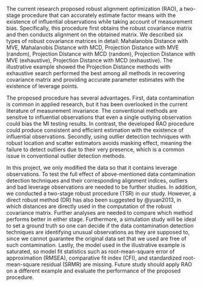 The current research proposed robust alignment optimization (RAO), a two-stage procedure that can accurately estimate factor means with the existence of influential observations while taking account of measurement bias. Specifically, this procedure first obtains the robust covariance matrix and then conducts alignment on the obtained matrix. We described six types of robust covariance matrices in detail: Mahalanobis Distance with MVE, Mahalanobis Distance with MCD, Projection Distance with MVE (random), Projection Distance with MCD (random), Projection Distance with MVE (exhaustive), Projection Distance with MCD (exhaustive). The illustrative example showed the Projection Distance methods with exhaustive search performed the best among all methods in recovering covariance matrix and providing accurate parameter estimates with the existence of leverage points. 

The proposed procedure has several advantages. First, data contamination is common in applied research, but it has been overlooked in the current literature of measurement invariance. The conventional methods are sensitve to influential observations that even a single outlying observation could bias the MI testing results. In contrast, the developed RAO procedure could produce consistent and efficient estimation with the existence of influential observations. Secondly, using outlier detection techniques with robust location and scatter estimators avoids masking effect, meaning the failure to detect outliers due to their very presence, which is a common issue in conventional outlier detection methods.

In this project, we only modified the data so that it contains leverage observations. To test the full effect of above-mentioned data contamination detection techniques and their corresponding alignment indices, outliers and bad leverage observations are needed to be further studies. In addition, we conducted a two-stage robust procedure (TSR) in our study. However, a direct robust method (DR) has also been suggested by @yuan2013, in which distances are directly used in the computation of the robust covariance matrix. Further analyses are needed to compare which method performs better in either stage. Furthermore, a simulation study will be ideal to set a ground truth so one can decide if the data contamination detection techniques are identifying unusual observations as they are supposed to, since we cannot guarantee the original data set that we used are free of such contamination. Lastly, the model used in the illustrative example is saturated, so model fit statistics such as root-mean-square error of approximation (RMSEA), comparative fit index (CFI), and standardized root-mean-square residual (SRMR) are missing. Future study should apply RAO on a different example and evaluate the performance of the proposed procedure. 

